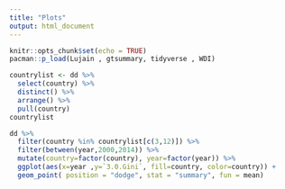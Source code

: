 ```yaml
---
title: "Plots"
output: html_document
---
```


```r
knitr::opts_chunk$set(echo = TRUE)
pacman::p_load(Lujain , gtsummary, tidyverse , WDI)
```

```r
countrylist <- dd %>% 
  select(country) %>% 
  distinct() %>% 
  arrange() %>% 
  pull(country)
countrylist
```

```r
dd %>% 
  filter(country %in% countrylist[c(3,12)]) %>% 
  filter(between(year,2000,2014)) %>% 
  mutate(country=factor(country), year=factor(year)) %>% 
  ggplot(aes(x=year ,y=`3.0.Gini`, fill=country, color=country)) +
  geom_point( position = "dodge", stat = "summary", fun = mean)

```

